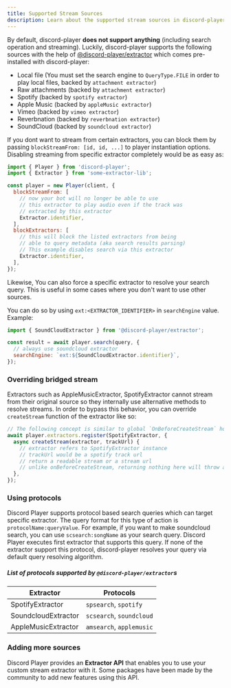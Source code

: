 ```yaml
---
title: Supported Stream Sources
description: Learn about the supported stream sources in discord-player
---
```


By default, discord-player **does not support anything** (including search operation and streaming). Luckily, discord-player supports the following sources with the help of [@discord-player/extractor](https://npm.im/@discord-player/extractor) which comes pre-installed with discord-player:

- Local file (You must set the search engine to `QueryType.FILE` in order to play local files, backed by `attachment extractor`)
- Raw attachments (backed by `attachment extractor`)
- Spotify (backed by `spotify extractor`)
- Apple Music (backed by `appleMusic extractor`)
- Vimeo (backed by `vimeo extractor`)
- Reverbnation (backed by `reverbnation extractor`)
- SoundCloud (backed by `soundcloud extractor`)

If you dont want to stream from certain extractors, you can block them by passing `blockStreamFrom: [id, id, ...]` to player instantiation options.
Disabling streaming from specific extractor completely would be as easy as:

```js title="index.js"
import { Player } from 'discord-player';
import { Extractor } from 'some-extractor-lib';

const player = new Player(client, {
  blockStreamFrom: [
    // now your bot will no longer be able to use
    // this extractor to play audio even if the track was
    // extracted by this extractor
    Extractor.identifier,
  ],
  blockExtractors: [
    // this will block the listed extractors from being
    // able to query metadata (aka search results parsing)
    // This example disables search via this extractor
    Extractor.identifier,
  ],
});
```

Likewise, You can also force a specific extractor to resolve your search query. This is useful in some cases where you don't want to use other sources.

You can do so by using `ext:<EXTRACTOR_IDENTIFIER>` in `searchEngine` value. Example:

```js title="index.js"
import { SoundCloudExtractor } from '@discord-player/extractor';

const result = await player.search(query, {
  // always use soundcloud extractor
  searchEngine: `ext:${SoundCloudExtractor.identifier}`,
});
```

### Overriding bridged stream

Extractors such as AppleMusicExtractor, SpotifyExtractor cannot stream from their original source so they internally use alternative methods to resolve streams.
In order to bypass this behavior, you can override `createStream` function of the extractor like so:

```js title="index.js"
// The following concept is similar to global `OnBeforeCreateStream` hook, but applies to a particular extractor only
await player.extractors.register(SpotifyExtractor, {
  async createStream(extractor, trackUrl) {
    // extractor refers to SpotifyExtractor instance
    // trackUrl would be a spotify track url
    // return a readable stream or a stream url
    // unlike onBeforeCreateStream, returning nothing here will throw an error
  },
});
```

### Using protocols

Discord Player supports protocol based search queries which can target specific extractor. The query format for this type of action is `protocolName:queryValue`.
For example, if you want to make soundcloud search, you can use `scsearch:songName` as your search query. Discord Player executes first extractor that supports this query.
If none of the extractor support this protocol, discord-player resolves your query via default query resolving algorithm.

##### List of protocols supported by `@discord-player/extractor`s

| Extractor           | Protocols                |
| ------------------- | ------------------------ |
| SpotifyExtractor    | `spsearch`, `spotify`    |
| SoundcloudExtractor | `scsearch`, `soundcloud` |
| AppleMusicExtractor | `amsearch`, `applemusic` |

### Adding more sources

Discord Player provides an **Extractor API** that enables you to use your custom stream extractor with it. Some packages have been made by the community to add new features using this API.
